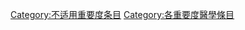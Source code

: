 {{catmore1|[[Wikipedia:医学专题|Wikipedia:医学专题]]}}
{{Articles by Importance|topic=医学|project=医学|format=toc}}
{{Wikipedia category}}
{{emptycat}}

[[Category:不适用重要度条目|Category:不适用重要度条目]]
[[Category:各重要度醫學條目|Category:各重要度醫學條目]]